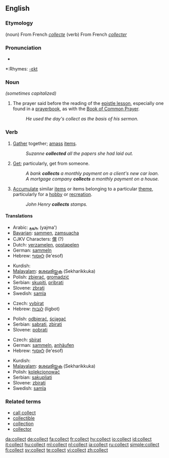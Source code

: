==English==

===Etymology===
(noun) From French ''[[collecte]]''
(verb) From French ''[[collecter]]''

===Pronunciation===
*{{audio|en-us-collect.ogg|Audio (US)}}

*:Rhymes: [[Rhymes:English:-ɛkt|-ɛkt]]

===Noun===
{{en-noun}}  ''(sometimes capitalized)''

# {{Christianity}} The prayer said before the reading of the [[epistle lesson]], especially one found in a [[prayerbook]], as with the [[Book of Common Prayer]].
#: ''He used the day's collect as the basis of his sermon.''

===Verb===
{{en-verb}}

# [[gather|Gather]] together; [[amass]] [[items]].
#: ''Suzanne '''collected''' all the papers she had laid out.''
# [[get|Get]]; particularly, get from someone.
#: ''A bank '''collects''' a monthly payment on a client's new car loan.''
#: ''A mortgage company '''collects''' a monthly payment on a house.''
# [[accumulate|Accumulate]] similar [[items]] or items belonging to a particular [[theme]], particularly for a [[hobby]] or [[recreation]].
#: ''John Henry '''collects''' stamps.''

====Translations====
{{trans-top|gather together}}
*Arabic: [[يجمع]] (yajma')
*[[Bavarian]]: [[sammen]], [[zamsuacha]]
*CJKV Characters: [[僎]] (?)
*Dutch: [[verzamelen]], [[opstapelen]]
*German: [[sammeln]]
*Hebrew: [[לאסוף]] (le'esof)
{{trans-mid}}
*Kurdish: {{KUchar|[[کۆکردن]]}}
*[[Malayalam]]: [[ശേഖരിയ്ക്കുക]] (Sekharikkuka)
*Polish: [[zbierać]], [[gromadzić]]
*Serbian: [[skupiti]], [[pribrati]]
*Slovene: [[zbrati]]
*Swedish: [[samla]]
{{trans-bottom}}

{{trans-top|get from someone}}
*Czech: [[vybírat]]
*Hebrew: [[לגבות]] (ligbot)
{{trans-mid}}
*Polish: [[odbierać]], [[ściągać]]
*Serbian: [[sabrati]], [[zbirati]]
*Slovene: [[pobrati]]
{{trans-bottom}}

{{trans-top|accumulate items for a hobby}}
*Czech: [[sbírat]]
*German: [[sammeln]], [[anhäufen]]
*Hebrew: [[לאסוף]] (le'esof)
{{trans-mid}}
*Kurdish: {{KUchar|[[کۆکردن]]}}
*[[Malayalam]]: [[ശേഖരിയ്ക്കുക]] (Sekharikkuka)
*Polish: [[kolekcjonować]]
*Serbian: [[sakupljati]]
*Slovene: [[zbirati]]
*Swedish: [[samla]]
{{trans-bottom}}

===Related terms===
*[[call collect]]
*[[collectible]]
*[[collection]]
*[[collector]]

[[da:collect]]
[[de:collect]]
[[fa:collect]]
[[fr:collect]]
[[hy:collect]]
[[io:collect]]
[[id:collect]]
[[it:collect]]
[[hu:collect]]
[[ml:collect]]
[[nl:collect]]
[[ja:collect]]
[[ru:collect]]
[[simple:collect]]
[[fi:collect]]
[[sv:collect]]
[[te:collect]]
[[vi:collect]]
[[zh:collect]]